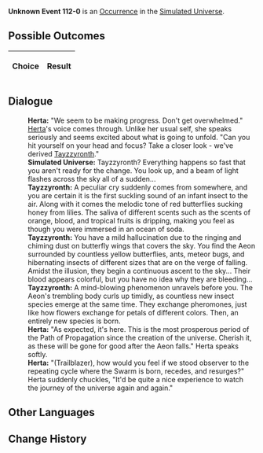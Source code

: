 {{Simulated Universe Event Infobox
|title         = Unknown Event 112-0
|image         = undefined.png
|type          =
|domains_su    = 
|domains_ext   = 
|domains_swarm = 
|domains_gng   = 
|requirements  =
|prev          = 
|next          = 
|indexRewards  =
|characters    = Herta;Tayzzyronth
}}
'''Unknown Event 112-0''' is an [[Simulated Universe/Occurrence|Occurrence]] in the [[Simulated Universe]].

==Possible Outcomes==
{| class="article-table"
!Choice
!Result

|}

<!--
==Gameplay Notes==

-->
==Dialogue==
{{Dialogue Start}}
:'''Herta:''' "We seem to be making progress. Don't get overwhelmed." [[Herta]]'s voice comes through. Unlike her usual self, she speaks seriously and seems excited about what is going to unfold. "Can you hit yourself on your head and focus? Take a closer look - we've derived [[Tayzzyronth]]."
:'''Simulated Universe:''' Tayzzyronth? Everything happens so fast that you aren't ready for the change. You look up, and a beam of light flashes across the sky all of a sudden...
:'''Tayzzyronth:''' A peculiar cry suddenly comes from somewhere, and you are certain it is the first suckling sound of an infant insect to the air. Along with it comes the melodic tone of red butterflies sucking honey from lilies. The saliva of different scents such as the scents of orange, blood, and tropical fruits is dripping, making you feel as though you were immersed in an ocean of soda.
:'''Tayzzyronth:''' You have a mild hallucination due to the ringing and chiming dust on butterfly wings that covers the sky. You find the Aeon surrounded by countless yellow butterflies, ants, meteor bugs, and hibernating insects of different sizes that are on the verge of falling. Amidst the illusion, they begin a continuous ascent to the sky... Their blood appears colorful, but you have no idea why they are bleeding...
:'''Tayzzyronth:''' A mind-blowing phenomenon unravels before you. The Aeon's trembling body curls up timidly, as countless new insect species emerge at the same time. They exchange pheromones, just like how flowers exchange for petals of different colors. Then, an entirely new species is born.
:'''Herta:''' "As expected, it's here. This is the most prosperous period of the Path of Propagation since the creation of the universe. Cherish it, as these will be gone for good after the Aeon falls." Herta speaks softly.
:'''Herta:''' "(Trailblazer), how would you feel if we stood observer to the repeating cycle where the Swarm is born, recedes, and resurges?" Herta suddenly chuckles, "It'd be quite a nice experience to watch the journey of the universe again and again."
{{Dialogue End}}

==Other Languages==
{{Other Languages
|en   = 
|zhs  = 
|zht  = 
|ja   = 
|ko   = 
|es   = 
|fr   = 
|ru   = 
|th   = 
|vi   = 
|de   = 
|id   = 
|pt   = 
}}

==Change History==
{{Change History|1.0}}
